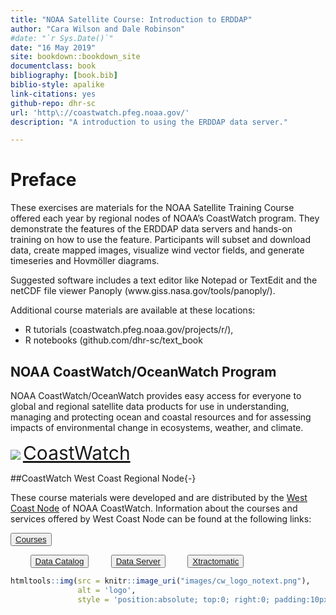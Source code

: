```yaml
--- 
title: "NOAA Satellite Course: Introduction to ERDDAP"
author: "Cara Wilson and Dale Robinson"
#date: "`r Sys.Date()`"
date: "16 May 2019"
site: bookdown::bookdown_site
documentclass: book
bibliography: [book.bib]
biblio-style: apalike
link-citations: yes
github-repo: dhr-sc
url: 'http\://coastwatch.pfeg.noaa.gov/'
description: "A introduction to using the ERDDAP data server."

---
```


# Preface{-}  
These exercises are materials for the NOAA Satellite Training Course offered each year by regional nodes of NOAA's CoastWatch program. They demonstrate the features of the ERDDAP data servers and hands-on training on how to use the feature. Participants will subset and download data, create mapped images, visualize wind vector fields, and generate timeseries and Hovmöller diagrams.  

Suggested software includes a text editor like Notepad or TextEdit and the netCDF file viewer Panoply (www.giss.nasa.gov/tools/panoply/). 

Additional course materials are available at these locations:  

* R tutorials (coastwatch.pfeg.noaa.gov/projects/r/), 
* R notebooks (github.com/dhr-sc/text_book

## NOAA CoastWatch/OceanWatch Program{-}  

NOAA CoastWatch/OceanWatch provides easy access for everyone to global and regional satellite data products for use in understanding, managing and protecting ocean and coastal resources and for assessing impacts of environmental change in ecosystems, weather, and climate.  

![](images/cw_logo_80.png)  <span style="color:blue;font-size:30px;">[CoastWatch](https://coastwatch.noaa.gov/)</span>


##CoastWatch West Coast Regional Node{-}  

These course materials were developed and are distributed by the [West Coast Node](https://coastwatch.pfeg.noaa.gov/) of NOAA CoastWatch. Information about the courses and services offered by West Coast Node can be found at the following links:  

<button>[Courses](https://coastwatch.pfeg.noaa.gov/courses/satellite_course.html)</button> \ \ \ \ \ \ \ 
<button>[Data Catalog](https://coastwatch.pfeg.noaa.gov/data.html)</button> \ \ \ \ \ \ \ 
<button>[Data Server](https://coastwatch.pfeg.noaa.gov/erddapinfo/index.html)</button> \ \ \ \ \ \ \ 
<button>[Xtractomatic](https://coastwatch.pfeg.noaa.gov/xtracto/)</button>


```r
htmltools::img(src = knitr::image_uri("images/cw_logo_notext.png"), 
               alt = 'logo', 
               style = 'position:absolute; top:0; right:0; padding:10px; width:100px')
```




